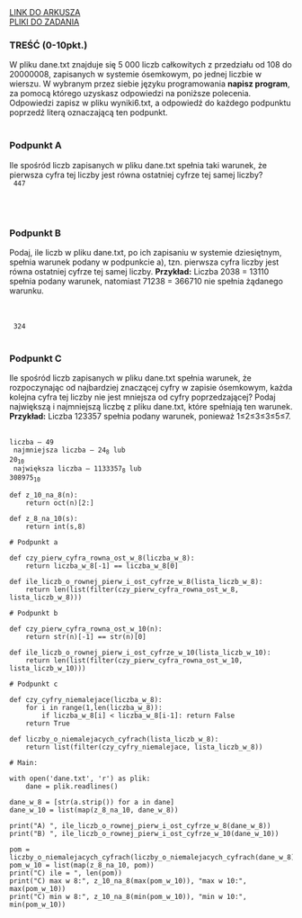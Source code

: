 
<div className="box_link"><a className="link  link_materials" target="_blank" href="https://cke.gov.pl/images/_EGZAMIN_MATURALNY_OD_2015/Arkusze_egzaminacyjne/2013/informatyka_PR_2.pdf">LINK DO ARKUSZA</a>
<br/>
<a className="link  link_materials" href="https://cke.gov.pl/images/_EGZAMIN_MATURALNY_OD_2015/Arkusze_egzaminacyjne/2013/Dane_PR.rar"> PLIKI DO ZADANIA</a>

<br/>
</div>

### TREŚĆ (0-10pkt.)
W pliku dane.txt znajduje się 5 000 liczb całkowitych z przedziału od 108 do 20000008,
zapisanych w systemie ósemkowym, po jednej liczbie w wierszu. W wybranym przez siebie
języku programowania <b>napisz program</b>, za pomocą którego uzyskasz odpowiedzi
na poniższe polecenia. Odpowiedzi zapisz w pliku wyniki6.txt, a odpowiedź do każdego
podpunktu poprzedź literą oznaczającą ten podpunkt.
<br/><br/>

### Podpunkt A  
Ile spośród liczb zapisanych w pliku dane.txt spełnia taki warunek, że pierwsza cyfra
tej liczby jest równa ostatniej cyfrze tej samej liczby? 
<br/>
<Dropdown title="ODPOWIEDŹ">
<Code>
447
</Code>
</Dropdown>

<br/><br/>

### Podpunkt B
Podaj, ile liczb w pliku dane.txt, po ich zapisaniu w systemie dziesiętnym, spełnia
warunek podany w podpunkcie a), tzn. pierwsza cyfra liczby jest równa ostatniej cyfrze
tej samej liczby.
<b>Przykład:</b> Liczba 2038 = 13110 spełnia podany warunek, natomiast 71238 = 366710 nie
spełnia żądanego warunku.

<br/><br/>
<Dropdown title="ODPOWIEDŹ">
<Code>
324
</Code>
</Dropdown>
<br/><br/>

### Podpunkt C
Ile spośród liczb zapisanych w pliku dane.txt spełnia warunek, że rozpoczynając od
najbardziej znaczącej cyfry w zapisie ósemkowym, każda kolejna cyfra tej liczby nie jest
mniejsza od cyfry poprzedzającej? Podaj największą i najmniejszą liczbę z pliku
dane.txt, które spełniają ten warunek.
<b>Przykład:</b> Liczba 123357 spełnia podany warunek, ponieważ 1≤2≤3≤3≤5≤7. 
<br/><br/>
<Dropdown title="ODPOWIEDŹ">
<Code>
liczba – 49<br/>
najmniejsza liczba – 24<sub>8</sub> lub 20<sub>10</sub><br/>
największa liczba – 1133357<sub>8</sub> lub 308975<sub>10</sub>
</Code>
</Dropdown>

<Dropdown title="PRZYKŁADOWE ROZWIĄZANIE CAŁEGO ZADANIA">

```
def z_10_na_8(n):
    return oct(n)[2:]

def z_8_na_10(s):
    return int(s,8)

# Podpunkt a

def czy_pierw_cyfra_rowna_ost_w_8(liczba_w_8):
    return liczba_w_8[-1] == liczba_w_8[0]

def ile_liczb_o_rownej_pierw_i_ost_cyfrze_w_8(lista_liczb_w_8):
    return len(list(filter(czy_pierw_cyfra_rowna_ost_w_8, lista_liczb_w_8)))

# Podpunkt b

def czy_pierw_cyfra_rowna_ost_w_10(n):
    return str(n)[-1] == str(n)[0]

def ile_liczb_o_rownej_pierw_i_ost_cyfrze_w_10(lista_liczb_w_10):
    return len(list(filter(czy_pierw_cyfra_rowna_ost_w_10, lista_liczb_w_10)))

# Podpunkt c

def czy_cyfry_niemalejace(liczba_w_8):
    for i in range(1,len(liczba_w_8)):
        if liczba_w_8[i] < liczba_w_8[i-1]: return False
    return True

def liczby_o_niemalejacych_cyfrach(lista_liczb_w_8):
    return list(filter(czy_cyfry_niemalejace, lista_liczb_w_8))

# Main:

with open('dane.txt', 'r') as plik:
    dane = plik.readlines()

dane_w_8 = [str(a.strip()) for a in dane]
dane_w_10 = list(map(z_8_na_10, dane_w_8))

print("A) ", ile_liczb_o_rownej_pierw_i_ost_cyfrze_w_8(dane_w_8))
print("B) ", ile_liczb_o_rownej_pierw_i_ost_cyfrze_w_10(dane_w_10))

pom = liczby_o_niemalejacych_cyfrach(liczby_o_niemalejacych_cyfrach(dane_w_8))
pom_w_10 = list(map(z_8_na_10, pom))
print("C) ile = ", len(pom))
print("C) max w 8:", z_10_na_8(max(pom_w_10)), "max w 10:", max(pom_w_10))
print("C) min w 8:", z_10_na_8(min(pom_w_10)), "min w 10:", min(pom_w_10))
```

</Dropdown>



